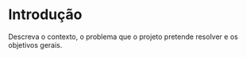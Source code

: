 # Introdução

Descreva o contexto, o problema que o projeto pretende resolver e os objetivos gerais.